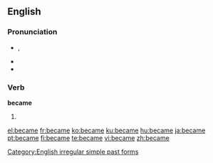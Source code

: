 ==English==

{{rank|point|letter|become|348|became|second|United|free}}

===Pronunciation===
* {{IPA|/bɪˈkeɪm/}}, {{SAMPA|/bI"keIm/}}
* {{audio|en-us-became.ogg|Audio (US)}}
* {{rhymes|eɪm}}
{{hyphenation|be|came}}

===Verb===
'''became'''

# {{simple past of|[[become]]}}

[[Category:English irregular simple past forms]]

[[el:became]]
[[fr:became]]
[[ko:became]]
[[ku:became]]
[[hu:became]]
[[ja:became]]
[[pt:became]]
[[fi:became]]
[[te:became]]
[[vi:became]]
[[zh:became]]